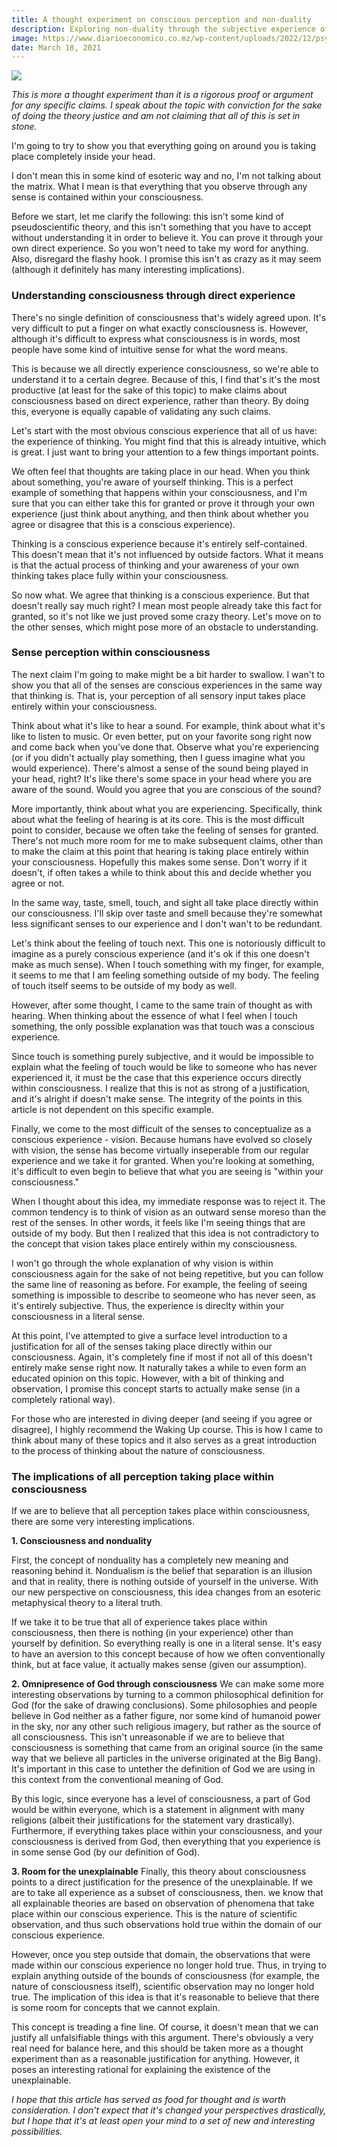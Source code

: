 ```yaml
---
title: A thought experiment on conscious perception and non-duality
description: Exploring non-duality through the subjective experience of senses
image: https://www.diarioeconomico.co.mz/wp-content/uploads/2022/12/psychedelic-treatments_Easy-Resize.com_.jpg
date: March 18, 2021
---
```


<img src="https://www.diarioeconomico.co.mz/wp-content/uploads/2022/12/psychedelic-treatments_Easy-Resize.com_.jpg" />

_This is more a thought experiment than it is a rigorous proof or argument for any specific claims. I speak about the topic with conviction for the sake of doing the theory justice and am not claiming that all of this is set in stone._

I'm going to try to show you that everything going on around you is taking place completely inside your head.

I don't mean this in some kind of esoteric way and no, I'm not talking about the matrix. What I mean is that everything that you observe through any sense is contained within your consciousness.

Before we start, let me clarify the following: this isn't some kind of pseudoscientific theory, and this isn't something that you have to accept without understanding it in order to believe it. You can prove it through your own direct experience. So you won't need to take my word for anything. Also, disregard the flashy hook. I promise this isn't as crazy as it may seem (although it definitely has many interesting implications).

### Understanding consciousness through direct experience

There's no single definition of consciousness that's widely agreed upon. It's very difficult to put a finger on what exactly consciousness is. However, although it's difficult to express what consciousness is in words, most people have some kind of intuitive sense for what the word means.

This is because we all directly experience consciousness, so we're able to understand it to a certain degree. Because of this, I find that's it's the most productive (at least for the sake of this topic) to make claims about consciousness based on direct experience, rather than theory. By doing this, everyone is equally capable of validating any such claims.

Let's start with the most obvious conscious experience that all of us have: the experience of thinking. You might find that this is already intuitive, which is great. I just want to bring your attention to a few things important points.

We often feel that thoughts are taking place in our head. When you think about something, you're aware of yourself thinking. This is a perfect example of something that happens within your consciousness, and I'm sure that you can either take this for granted or prove it through your own experience (just think about anything, and then think about whether you agree or disagree that this is a conscious experience).

Thinking is a conscious experience because it's entirely self-contained. This doesn't mean that it's not influenced by outside factors. What it means is that the actual process of thinking and your awareness of your own thinking takes place fully within your consciousness.

So now what. We agree that thinking is a conscious experience. But that doesn't really say much right? I mean most people already take this fact for granted, so it's not like we just proved some crazy theory. Let's move on to the other senses, which might pose more of an obstacle to understanding.

### Sense perception within consciousness

The next claim I'm going to make might be a bit harder to swallow. I wan't to show you that all of the senses are conscious experiences in the same way that thinking is. That is, your perception of all sensory input takes place entirely within your consciousness.

Think about what it's like to hear a sound. For example, think about what it's like to listen to music. Or even better, put on your favorite song right now and come back when you've done that.
Observe what you're experiencing (or if you didn't actually play something, then I guess imagine what you would experience). There's almost a sense of the sound being played in your head, right? It's like there's some space in your head where you are aware of the sound. Would you agree that you are conscious of the sound?

More importantly, think about what you are experiencing. Specifically, think about what the feeling of hearing is at its core. This is the most difficult point to consider, because we often take the feeling of senses for granted. There's not much more room for me to make subsequent claims, other than to make the claim at this point that hearing is taking place entirely within your consciousness. Hopefully this makes some sense. Don't worry if it doesn't, if often takes a while to think about this and decide whether you agree or not.

In the same way, taste, smell, touch, and sight all take place directly within our consciousness. I'll skip over taste and smell because they're somewhat less significant senses to our experience and I don't wan't to be redundant.

Let's think about the feeling of touch next. This one is notoriously difficult to imagine as a purely conscious experience (and it's ok if this one doesn't make as much sense). When I touch something with my finger, for example, it seems to me that I am feeling something outside of my body. The feeling of touch itself seems to be outside of my body as well.

However, after some thought, I came to the same train of thought as with hearing. When thinking about the essence of what I feel when I touch something, the only possible explanation was that touch was a conscious experience.

Since touch is something purely subjective, and it would be impossible to explain what the feeling of touch would be like to someone who has never experienced it, it must be the case that this experience occurs directly within consciousness. I realize that this is not as strong of a justification, and it's alright if doesn't make sense. The integrity of the points in this article is not dependent on this specific example.

Finally, we come to the most difficult of the senses to conceptualize as a conscious experience - vision. Because humans have evolved so closely with vision, the sense has become virtually inseperable from our regular experience and we take it for granted. When you're looking at something, it's difficult to even begin to believe that what you are seeing is "within your consciousness."

When I thought about this idea, my immediate response was to reject it. The common tendency is to think of vision as an outward sense moreso than the rest of the senses. In other words, it feels like I'm seeing things that are outside of my body. But then I realized that this idea is not contradictory to the concept that vision takes place entirely within my consciousness.

I won't go through the whole explanation of why vision is within consciousness again for the sake of not being repetitive, but you can follow the same line of reasoning as before. For example, the feeling of seeing something is impossible to describe to seomeone who has never seen, as it's entirely subjective. Thus, the experience is direclty within your consciousness in a literal sense.

At this point, I've attempted to give a surface level introduction to a justification for all of the senses taking place directly within our consciousness. Again, it's completely fine if most if not all of this doesn't entirely make sense right now. It naturally takes a while to even form an educated opinion on this topic. However, with a bit of thinking and observation, I promise this concept starts to actually make sense (in a completely rational way).

For those who are interested in diving deeper (and seeing if you agree or disagree), I highly recommend the Waking Up course. This is how I came to think about many of these topics and it also serves as a great introduction to the process of thinking about the nature of consciousness.

### The implications of all perception taking place within consciousness

If we are to believe that all perception takes place within consciousness, there are some very interesting implications.

**1. Consciousness and nonduality**

First, the concept of nonduality has a completely new meaning and reasoning behind it. Nondualism is the belief that separation is an illusion and that in reality, there is nothing outside of yourself in the universe. With our new perspective on consciousness, this idea changes from an esoteric metaphysical theory to a literal truth.

If we take it to be true that all of experience takes place within consciousness, then there is nothing (in your experience) other than yourself by definition. So everything really is one in a literal sense. It's easy to have an aversion to this concept because of how we often conventionally think, but at face value, it actually makes sense (given our assumption).

**2. Omnipresence of God through consciousness**
We can make some more interesting observations by turning to a common philosophical definition for God (for the sake of drawing conclusions). Some philosophies and people believe in God neither as a father figure, nor some kind of humanoid power in the sky, nor any other such religious imagery, but rather as the source of all consciousness. This isn't unreasonable if we are to believe that consciousness is something that came from an original source (in the same way that we believe all particles in the universe originated at the Big Bang). It's important in this case to untether the definition of God we are using in this context from the conventional meaning of God.

By this logic, since everyone has a level of consciousness, a part of God would be within everyone, which is a statement in alignment with many religions (albeit their justifications for the statement vary drastically). Furthermore, if everything takes place within your consciousness, and your consciousness is derived from God, then everything that you experience is in some sense God (by our definition of God).

**3. Room for the unexplainable**
Finally, this theory about consciousness points to a direct justification for the presence of the unexplainable. If we are to take all experience as a subset of consciousness, then. we know that all explainable theories are based on observation of phenomena that take place within our conscious experience. This is the nature of scientific observation, and thus such observations hold true within the domain of our conscious experience.

However, once you step outside that domain, the observations that were made within our conscious experience no longer hold true. Thus, in trying to explain anything outside of the bounds of consciousness (for example, the nature of consciousness itself), scientific observation may no longer hold true. The implication of this idea is that it's reasonable to believe that there is some room for concepts that we cannot explain.

This concept is treading a fine line. Of course, it doesn't mean that we can justify all unfalsifiable things with this argument. There's obviously a very real need for balance here, and this should be taken more as a thought experiment than as a reasonable justification for anything. However, it poses an interesting rational for explaining the existence of the unexplainable.

_I hope that this article has served as food for thought and is worth consideration. I don't expect that it's changed your perspectives drastically, but I hope that it's at least open your mind to a set of new and interesting possibilities._
